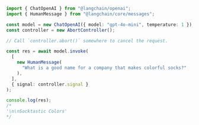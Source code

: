 ```typescript
import { ChatOpenAI } from "@langchain/openai";
import { HumanMessage } from "@langchain/core/messages";

const model = new ChatOpenAI({ model: "gpt-4o-mini", temperature: 1 });
const controller = new AbortController();

// Call `controller.abort()` somewhere to cancel the request.

const res = await model.invoke(
  [
    new HumanMessage(
      "What is a good name for a company that makes colorful socks?"
    ),
  ],
  { signal: controller.signal }
);

console.log(res);
/*
'\n\nSocktastic Colors'
*/
```